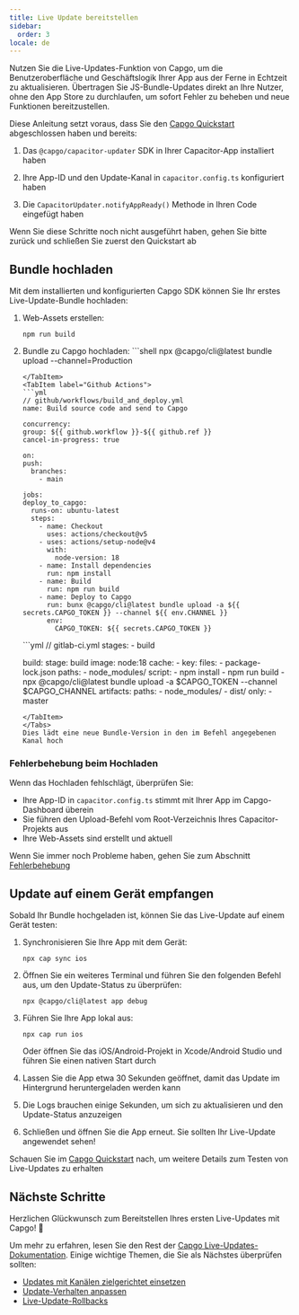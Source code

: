 ```yaml
---
title: Live Update bereitstellen
sidebar:
  order: 3
locale: de
---
```



Nutzen Sie die Live-Updates-Funktion von Capgo, um die Benutzeroberfläche und Geschäftslogik Ihrer App aus der Ferne in Echtzeit zu aktualisieren. Übertragen Sie JS-Bundle-Updates direkt an Ihre Nutzer, ohne den App Store zu durchlaufen, um sofort Fehler zu beheben und neue Funktionen bereitzustellen.

Diese Anleitung setzt voraus, dass Sie den [Capgo Quickstart](/docs/getting-started/quickstart) abgeschlossen haben und bereits:

<Steps>

1. Das `@capgo/capacitor-updater` SDK in Ihrer Capacitor-App installiert haben

2. Ihre App-ID und den Update-Kanal in `capacitor.config.ts` konfiguriert haben

3. Die `CapacitorUpdater.notifyAppReady()` Methode in Ihren Code eingefügt haben

</Steps>

Wenn Sie diese Schritte noch nicht ausgeführt haben, gehen Sie bitte zurück und schließen Sie zuerst den Quickstart ab

<LinkCard href="/docs/getting-started/add-an-app/" title="App hinzufügen" description="Fügen Sie eine App zu Ihrem Capgo-Konto hinzu und installieren Sie das Plugin in Ihrer App" />

## Bundle hochladen

Mit dem installierten und konfigurierten Capgo SDK können Sie Ihr erstes Live-Update-Bundle hochladen:

1. Web-Assets erstellen:
   ```shell
   npm run build
   ```

2. Bundle zu Capgo hochladen:
    <Tabs>
      <TabItem label="Console">
        ```shell
      npx @capgo/cli@latest bundle upload --channel=Production
      ```
      </TabItem>
      <TabItem label="Github Actions">
      ```yml
      // github/workflows/build_and_deploy.yml
    name: Build source code and send to Capgo

    concurrency:
      group: ${{ github.workflow }}-${{ github.ref }}
      cancel-in-progress: true

    on:
      push:
        branches:
          - main

    jobs:
      deploy_to_capgo:
        runs-on: ubuntu-latest
        steps:
          - name: Checkout
            uses: actions/checkout@v5
          - uses: actions/setup-node@v4
            with:
              node-version: 18
          - name: Install dependencies
            run: npm install
          - name: Build
            run: npm run build
          - name: Deploy to Capgo
            run: bunx @capgo/cli@latest bundle upload -a ${{ secrets.CAPGO_TOKEN }} --channel ${{ env.CHANNEL }}
            env:
              CAPGO_TOKEN: ${{ secrets.CAPGO_TOKEN }}
      ```
      </TabItem>
      <TabItem label="Gitlab">
      ```yml
      // gitlab-ci.yml
      stages:
        - build

      build:
        stage: build
        image: node:18
        cache:
          - key:
              files:
                - package-lock.json
            paths:
              - node_modules/
        script:
          - npm install
          - npm run build
          - npx @capgo/cli@latest bundle upload -a $CAPGO_TOKEN --channel $CAPGO_CHANNEL
        artifacts:
          paths:
            - node_modules/
            - dist/
        only:
          - master
      ```
      </TabItem>
    </Tabs>
   Dies lädt eine neue Bundle-Version in den im Befehl angegebenen Kanal hoch

### Fehlerbehebung beim Hochladen

Wenn das Hochladen fehlschlägt, überprüfen Sie:
- Ihre App-ID in `capacitor.config.ts` stimmt mit Ihrer App im Capgo-Dashboard überein
- Sie führen den Upload-Befehl vom Root-Verzeichnis Ihres Capacitor-Projekts aus
- Ihre Web-Assets sind erstellt und aktuell

Wenn Sie immer noch Probleme haben, gehen Sie zum Abschnitt [Fehlerbehebung](/docs/getting-started/troubleshooting/)

## Update auf einem Gerät empfangen

Sobald Ihr Bundle hochgeladen ist, können Sie das Live-Update auf einem Gerät testen:

1. Synchronisieren Sie Ihre App mit dem Gerät:
   ```shell
   npx cap sync ios
   ```

2. Öffnen Sie ein weiteres Terminal und führen Sie den folgenden Befehl aus, um den Update-Status zu überprüfen:
   ```shell
   npx @capgo/cli@latest app debug
   ```

3. Führen Sie Ihre App lokal aus:
   ```shell
   npx cap run ios
   ```
   Oder öffnen Sie das iOS/Android-Projekt in Xcode/Android Studio und führen Sie einen nativen Start durch

4. Lassen Sie die App etwa 30 Sekunden geöffnet, damit das Update im Hintergrund heruntergeladen werden kann

5. Die Logs brauchen einige Sekunden, um sich zu aktualisieren und den Update-Status anzuzeigen

6. Schließen und öffnen Sie die App erneut. Sie sollten Ihr Live-Update angewendet sehen!

Schauen Sie im [Capgo Quickstart](/docs/getting-started/quickstart#receiving-a-live-update-on-a-device) nach, um weitere Details zum Testen von Live-Updates zu erhalten

## Nächste Schritte

Herzlichen Glückwunsch zum Bereitstellen Ihres ersten Live-Updates mit Capgo! 🎉

Um mehr zu erfahren, lesen Sie den Rest der [Capgo Live-Updates-Dokumentation](/docs/live-updates). Einige wichtige Themen, die Sie als Nächstes überprüfen sollten:
- [Updates mit Kanälen zielgerichtet einsetzen](/docs/live-updates/channels)
- [Update-Verhalten anpassen](/docs/live-updates/update-behavior)
- [Live-Update-Rollbacks](/docs/live-updates/rollbacks)
